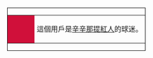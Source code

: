<div style="float: left; border:solid black 1px; margin: 1px;">
{| cellspacing="0" style="width: 238px; background: white;"
| style="width: 45px; height: 45px; background: #D0103A; text-align: center; font-size: {{{5|{{{id-s|14}}}}}}pt; color: {{{id-fc|white}}};" | '''{{lang|en|CIN}}'''
| style="font-size: {{{info-s|8}}}pt; padding: 4pt; line-height: 1.25em; color: {{{info-fc|black}}};" | 這個用戶是[[辛辛那提紅人]]的球迷。
|}</div>